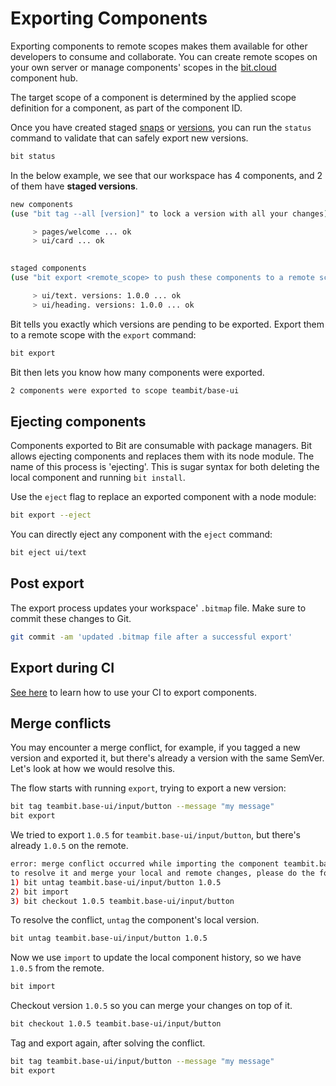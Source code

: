 # Exporting Components

Exporting components to remote scopes makes them available for other developers to consume and collaborate. You can create remote scopes on your own server or manage components' scopes in the [bit.cloud](https://bit.cloud) component hub.

The target scope of a component is determined by the applied scope definition for a component, as part of the component ID.

Once you have created staged [snaps](/components/snaps) or [versions](/components/tags), you can run the `status` command to validate that can safely export new versions.

```bash
bit status
```

In the below example, we see that our workspace has 4 components, and 2 of them have **staged versions**.

```bash
new components
(use "bit tag --all [version]" to lock a version with all your changes)

     > pages/welcome ... ok
     > ui/card ... ok

                         
staged components
(use "bit export <remote_scope> to push these components to a remote scope")

     > ui/text. versions: 1.0.0 ... ok
     > ui/heading. versions: 1.0.0 ... ok
```

Bit tells you exactly which versions are pending to be exported. Export them to a remote scope with the `export` command:

```bash
bit export
```

Bit then lets you know how many components were exported.

```bash
2 components were exported to scope teambit/base-ui
```

## Ejecting components

Components exported to Bit are consumable with package managers. Bit allows ejecting components and replaces them with its node module. The name of this process is 'ejecting'. This is sugar syntax for both deleting the local component and running `bit install`.

Use the `eject` flag to replace an exported component with a node module:

```bash
bit export --eject
```

You can directly eject any component with the `eject` command:

```bash
bit eject ui/text
```

## Post export

The export process updates your workspace' `.bitmap` file. Make sure to commit these changes to Git.

```bash
git commit -am 'updated .bitmap file after a successful export'
```

## Export during CI

[See here](/getting-started/set-up-ci/automate-export) to learn how to use your CI to export components.

## Merge conflicts

You may encounter a merge conflict, for example, if you tagged a new version and exported it, but there's already a version with the same SemVer. Let's look at how we would resolve this.  

The flow starts with running `export`, trying to export a new version:

```bash
bit tag teambit.base-ui/input/button --message "my message"
bit export
```

We tried to export `1.0.5` for `teambit.base-ui/input/button`, but there's already `1.0.5` on the remote.

```bash
error: merge conflict occurred while importing the component teambit.base-ui/input/button. conflict version(s): 1.0.5
to resolve it and merge your local and remote changes, please do the following:
1) bit untag teambit.base-ui/input/button 1.0.5
2) bit import
3) bit checkout 1.0.5 teambit.base-ui/input/button
```

To resolve the conflict, `untag` the component's local version.

```bash
bit untag teambit.base-ui/input/button 1.0.5
```

Now we use `import` to update the local component history, so we have `1.0.5` from the remote.

```bash
bit import
```

Checkout version `1.0.5` so you can merge your changes on top of it.

```bash
bit checkout 1.0.5 teambit.base-ui/input/button
```

Tag and export again, after solving the conflict.

```bash
bit tag teambit.base-ui/input/button --message "my message" 
bit export
```
